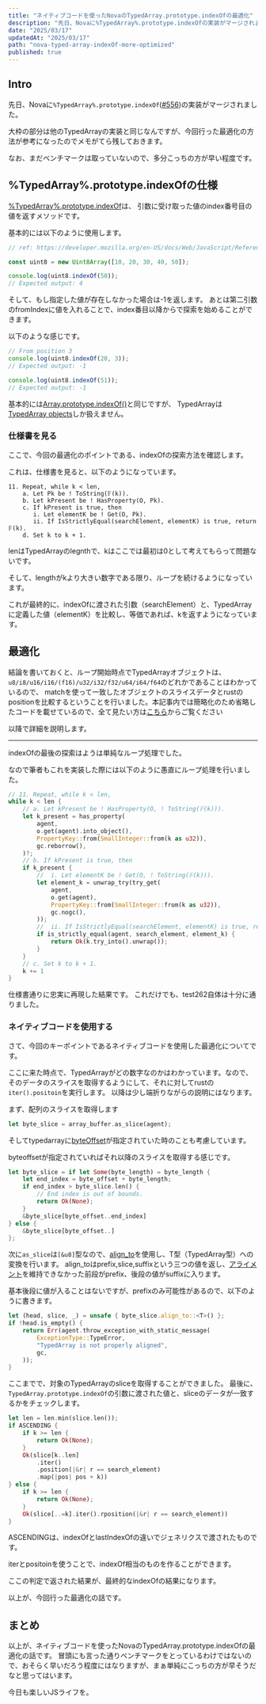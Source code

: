 ```yaml
---
title: "ネイティブコードを使ったNovaのTypedArray.prototype.indexOfの最適化"
description: "先日、Novaに%TypedArray%.prototype.indexOfの実装がマージされました。大枠の部分は他の実装と同じなんですが、今回行った最適化の方法が参考になったのでメモがてら残しておきます。なお、まだベンチマークは取っていないので、多分こっちの方が早い程度です。"
date: "2025/03/17"
updatedAt: "2025/03/17"
path: "nova-typed-array-indexOf-more-optimized"
published: true
---
```


## Intro

先日、Novaに`%TypedArray%.prototype.indexOf`([#556](https://github.com/trynova/nova/pull/556))の実装がマージされました。

大枠の部分は他のTypedArrayの実装と同じなんですが、今回行った最適化の方法が参考になったのでメモがてら残しておきます。

なお、まだベンチマークは取っていないので、多分こっちの方が早い程度です。

## %TypedArray%.prototype.indexOfの仕様

[%TypedArray%.prototype.indexOf](https://tc39.es/ecma262/multipage/indexed-collections.html#sec-%typedarray%.prototype.indexof)は、
引数に受け取った値のindex番号目の値を返すメソッドです。

基本的には以下のように使用します。

```ts
// ref: https://developer.mozilla.org/en-US/docs/Web/JavaScript/Reference/Global_Objects/TypedArray/indexOf#try_it

const uint8 = new Uint8Array([10, 20, 30, 40, 50]);

console.log(uint8.indexOf(50));
// Expected output: 4
```

そして、もし指定した値が存在しなかった場合は-1を返します。
あとは第二引数のfromIndexに値を入れることで、index番目以降からで探索を始めることができます。

以下のような感じです。

```ts
// From position 3
console.log(uint8.indexOf(20, 3));
// Expected output: -1

console.log(uint8.indexOf(51));
// Expected output: -1
```

基本的には[Array.prototype.indexOf()](https://developer.mozilla.org/en-US/docs/Web/JavaScript/Reference/Global_Objects/Array/indexOf)と同じですが、
TypedArrayは[TypedArray objects](https://developer.mozilla.org/en-US/docs/Web/JavaScript/Reference/Global_Objects/TypedArray#typedarray_objects)しか扱えません。

### 仕様書を見る
ここで、今回の最適化のポイントである、indexOfの探索方法を確認します。

これは、仕様書を見ると、以下のようになっています。

```
11. Repeat, while k < len,
    a. Let Pk be ! ToString(𝔽(k)).
    b. Let kPresent be ! HasProperty(O, Pk).
    c. If kPresent is true, then
       i. Let elementK be ! Get(O, Pk).
       ii. If IsStrictlyEqual(searchElement, elementK) is true, return 𝔽(k).
    d. Set k to k + 1.
```

lenはTypedArrayのlegnthで、kはここでは最初は0として考えてもらって問題ないです。

そして、lengthがkより大きい数字である限り、ループを続けるようになっています。

これが最終的に、indexOfに渡された引数（searchElement）と、TypedArrayに定義した値（elementK）を比較し、等価であれば、kを返すようになっています。

## 最適化

結論を書いておくと、ループ開始時点でTypedArrayオブジェクトは、`u8/i8/u16/i16/(f16)/u32/i32/f32/u64/i64/f64`のどれかであることはわかっているので、
matchを使って一致したオブジェクトのスライスデータとrustのpositionを比較するということを行いました。本記事内では簡略化のため省略したコードを載せているので、全て見たい方は[こちら](https://github.com/trynova/nova/blob/4897baa595621a11bb99c7400360c7d810b2453c/nova_vm/src/ecmascript/builtins/indexed_collections/typed_array_objects/typed_array_intrinsic_object.rs#L2089-L2152)からご覧ください

以降で詳細を説明します。

------

indexOfの最後の探索はようは単純なループ処理でした。

なので筆者もこれを実装した際には以下のように愚直にループ処理を行いました。

```rs
// 11. Repeat, while k < len,
while k < len {
    // a. Let kPresent be ! HasProperty(O, ! ToString(𝔽(k))).
    let k_present = has_property(
        agent,
        o.get(agent).into_object(),
        PropertyKey::from(SmallInteger::from(k as u32)),
        gc.reborrow(),
    )?;
    // b. If kPresent is true, then
    if k_present {
        //  i. Let elementK be ! Get(O, ! ToString(𝔽(k))).
        let element_k = unwrap_try(try_get(
            agent,
            o.get(agent),
            PropertyKey::from(SmallInteger::from(k as u32)),
            gc.nogc(),
        ));
        //  ii. If IsStrictlyEqual(searchElement, elementK) is true, return 𝔽(k).
        if is_strictly_equal(agent, search_element, element_k) {
            return Ok(k.try_into().unwrap());
        }
    }
    // c. Set k to k + 1.
    k += 1
}
```

仕様書通りに忠実に再現した結果です。
これだけでも、test262自体は十分に通りました。

### ネイティブコードを使用する

さて、今回のキーポイントであるネイティブコードを使用した最適化についてです。

ここに来た時点で、TypedArrayがどの数字なのかはわかっています。なので、そのデータのスライスを取得するようにして、それに対してrustの`iter().positoin`を実行します。
以降は少し端折りながらの説明にはなります。

まず、配列のスライスを取得します

```rs
let byte_slice = array_buffer.as_slice(agent);
```

そしてtypedarrayに[byteOffset](https://developer.mozilla.org/en-US/docs/Web/JavaScript/Reference/Global_Objects/TypedArray/byteOffset)が指定されていた時のことも考慮しています。

byteoffsetが指定されていればそれ以降のスライスを取得する感じです。

```rs
let byte_slice = if let Some(byte_length) = byte_length {
    let end_index = byte_offset + byte_length;
    if end_index > byte_slice.len() {
        // End index is out of bounds.
        return Ok(None);
    }
    &byte_slice[byte_offset..end_index]
} else {
    &byte_slice[byte_offset..]
};
```

次に`as_slice`は`[&u8]`型なので、[align_to](https://doc.rust-lang.org/std/primitive.slice.html#method.align_to)を使用し、T型（TypedArray型）への変換を行います。
align_toはprefix,slice,suffixという三つの値を返し、[アライメント](https://doc.rust-lang.org/reference/type-layout.html#r-layout.properties.align)を維持できなかった前段がprefix、後段の値がsuffixに入ります。

基本後段に値が入ることはないですが、prefixのみ可能性があるので、以下のように書きます。

```rs
let (head, slice, _) = unsafe { byte_slice.align_to::<T>() };
if !head.is_empty() {
    return Err(agent.throw_exception_with_static_message(
        ExceptionType::TypeError,
        "TypedArray is not properly aligned",
        gc,
    ));
}
```

ここまでで、対象のTypedArrayのsliceを取得することができました。
最後に、`TypedArray.prototype.indexOf`の引数に渡された値と、sliceのデータが一致するかをチェックします。

```rs
let len = len.min(slice.len());
if ASCENDING {
    if k >= len {
        return Ok(None);
    }
    Ok(slice[k..len]
        .iter()
        .position(|&r| r == search_element)
        .map(|pos| pos + k))
} else {
    if k >= len {
        return Ok(None);
    }
    Ok(slice[..=k].iter().rposition(|&r| r == search_element))
}
```

ASCENDINGは、indexOfとlastIndexOfの違いでジェネリクスで渡されたものです。

iterとpositoinを使うことで、indexOf相当のものを作ることができます。

ここの判定で返された結果が、最終的なindexOfの結果になります。

以上が、今回行った最適化の話です。

## まとめ

以上が、ネイティブコードを使ったNovaのTypedArray.prototype.indexOfの最適化の話です。
冒頭にも言った通りベンチマークをとっているわけではないので、おそらく早いだろう程度にはなりますが、まぁ単純にこっちの方が早そうだなと思ってはいます。

今日も楽しいJSライフを。